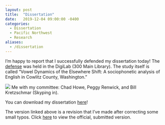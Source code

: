 ```yaml
---
layout: post
title:  "Dissertation"
date:   2019-12-04 09:00:00 -0400
categories:
  - Dissertation
  - Pacific Northwest
  - Research
aliases:
  - /dissertation
---
```


I'm happy to report that I successfully defended my dissertation today! The [defense](/downloads/191209-dissertation_defense.pdf) was held in the DigiLab (300 Main Library). The study itself is called "Vowel Dynamics of the Elsewhere Shift: A sociophonetic analysis of English in Cowlitz County, Washington."

<img class="rounded" src="dissertation_defense.jpg">
<span class="caption">Me with my committee: Chad Howe, Peggy Renwick, and Bill Kretzschmar (Skyping in).</span>


:::callout-tip
You can download my dissertation [here](/downloads/200417-dissertation-revised.pdf)!
:::


The version linked above is a revision that I've made after correcting some small typos. Click [here](https://search.proquest.com/docview/2412335574/398995AF274140D8PQ/1?accountid=4488) to view the official, submitted version.
